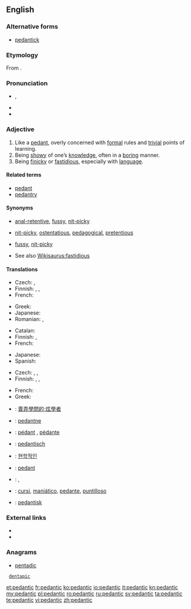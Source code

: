 {{was wotd|2006|March|31}}
==English==

===Alternative forms===
* [[pedantick]] {{qualifier|obsolete}}

===Etymology===
From {{suffix|pedant|ic}}.

===Pronunciation===
* {{enPR|pa-dăn'tĭk}}, {{IPA|/pəˈdæn.tɪk/}}
* {{audio|en-us-pedantic.ogg|Audio (US)}}
* {{rhymes|æntɪk}}

===Adjective===
{{en-adj}}

# Like a [[pedant]], overly concerned with [[formal]] rules and [[trivial]] points of learning.
# Being [[showy]] of one’s [[knowledge]], often in a [[boring]] manner.
# Being [[finicky]] or [[fastidious]], especially with [[language]].

====Related terms====
* [[pedant]]
* [[pedantry]]

====Synonyms====
* {{sense|like a pedant}} {{qualifier|informal, derogatory}} [[anal-retentive]], [[fussy]], [[nit-picky]]
* {{sense|knowledge-peacock}} {{qualifier|sometimes applicable}} [[nit-picky]], [[ostentatious]], [[pedagogical]], [[pretentious]]
* {{sense|linguistically affected}} [[fussy]], [[nit-picky]]
* See also [[Wikisaurus:fastidious]]

====Translations====
{{trans-top|like a pedant}}
* Czech: {{t|cs|pedantský|f}}, {{t|cs|pedantický|m}}
* Finnish: {{t|fi|pedanttinen}}, {{t+|fi|pikkumainen}}, {{t+|fi|pikkutarkka}}
* French: {{t+|fr|méticuleux}}
{{trans-mid}}
* Greek: {{t+|el|σχολαστικός|tr=scholastikós}}
* Japanese: {{t+|ja|杓子定規|tr=しゃくしじょうぎ, shakushi jyogi|sc=Jpan}}
* Romanian: {{t+|ro|meticulos}}, {{t+|ro|pedant}}
{{trans-bottom}}

{{trans-top|being showy of one's knowledge}}
* Catalan: {{t|ca|pedant}}
* Finnish: {{t|fi|pedanttinen}}, {{t|fi|rikkiviisas}}
* French: {{t+|fr|pédant}}
{{trans-mid}}
* Japanese: {{t|ja|学者ぶった|tr=がくしゃぶった, gakusha butta|sc=Jpan}}
* Spanish: {{t+|es|pedante}}
{{trans-bottom}}

{{trans-top|being finicky with language}}
* Czech: {{t|cs|pedantský|f}}, {{t|cs|pedantický|m}}, {{t|cs|slovíčkářský|m}}
* Finnish: {{t|fi|pedanttinen}}, {{t|fi|sanatarkka}}, {{t|fi|kirjaimellinen}}
{{trans-mid}}
* French: {{t+|fr|pointilleux}}
* Greek: {{t+|el|σχολαστικός|tr=scholastikós}}
{{trans-bottom}}

{{checktrans-top}}
* {{ttbc|cmn}}: [[賣弄學問的;炫學者]]
* {{ttbc|et}}: [[pedantne]]
* {{ttbc|fr}}: [[pédant]] {{g|m}}, [[pédante]] {{g|f}}
* {{ttbc|de}}: [[pedantisch]]
{{trans-mid}}
* {{ttbc|ko}}: [[현학적인]]
* {{ttbc|ro}}: [[pedant]]
* {{ttbc|sh}}: {{t|sh|pèdantan}}, {{t|sh|пѐдантан|sc=Cyrl}}
* {{ttbc|es}}: [[cursi]], [[maniático]], [[pedante]], [[puntilloso]]
* {{ttbc|sv}}: [[pedantisk]]
{{trans-bottom}}

===External links===
* {{R:Century 1911}}
* {{R:OneLook}}

===Anagrams===
* [[pentadic#English|pentadic]]
  [[dentapic#English|dentapic]]

[[et:pedantic]]
[[fr:pedantic]]
[[ko:pedantic]]
[[io:pedantic]]
[[it:pedantic]]
[[kn:pedantic]]
[[my:pedantic]]
[[pl:pedantic]]
[[ro:pedantic]]
[[ru:pedantic]]
[[sv:pedantic]]
[[ta:pedantic]]
[[te:pedantic]]
[[vi:pedantic]]
[[zh:pedantic]]